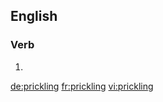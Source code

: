 ==English==

===Verb===
{{head|en}}

# {{present participle of|prickle}}

[[de:prickling]]
[[fr:prickling]]
[[vi:prickling]]